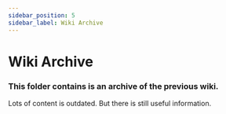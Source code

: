 ```yaml
---
sidebar_position: 5
sidebar_label: Wiki Archive
---
```


# Wiki Archive

### This folder contains is an archive of the previous wiki.

Lots of content is outdated. But there is still useful information.

